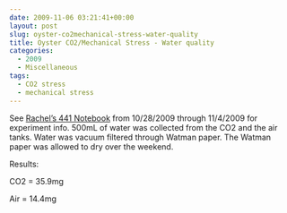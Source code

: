 ```yaml
---
date: 2009-11-06 03:21:41+00:00
layout: post
slug: oyster-co2mechanical-stress-water-quality
title: Oyster CO2/Mechanical Stress - Water quality
categories:
  - 2009
  - Miscellaneous
tags:
  - CO2 stress
  - mechanical stress
---
```


See [Rachel's 441 Notebook](/Rachel%27s+441+Notebook) from 10/28/2009 through 11/4/2009 for experiment info. 500mL of water was collected from the CO2 and the air tanks. Water was vacuum filtered through Watman paper. The Watman paper was allowed to dry over the weekend.

Results:

CO2 = 35.9mg

Air = 14.4mg
